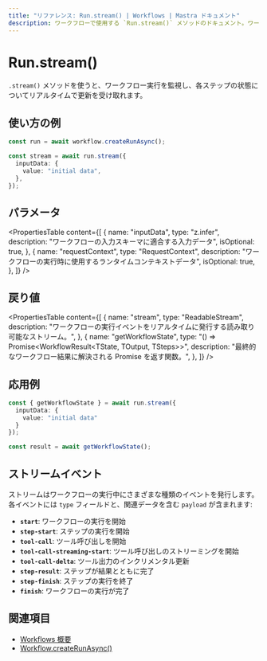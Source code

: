 ```yaml
---
title: "リファレンス: Run.stream() | Workflows | Mastra ドキュメント"
description: ワークフローで使用する `Run.stream()` メソッドのドキュメント。ワークフローの実行をストリーミング形式で監視できます。
---
```




# Run.stream()

`.stream()` メソッドを使うと、ワークフロー実行を監視し、各ステップの状態についてリアルタイムで更新を受け取れます。



## 使い方の例

```typescript showLineNumbers copy
const run = await workflow.createRunAsync();

const stream = await run.stream({
  inputData: {
    value: "initial data",
  },
});
```



## パラメータ

<PropertiesTable
  content={[
    {
      name: "inputData",
      type: "z.infer<TInput>",
      description: "ワークフローの入力スキーマに適合する入力データ",
      isOptional: true,
    },
    {
      name: "requestContext",
      type: "RequestContext",
      description: "ワークフローの実行時に使用するランタイムコンテキストデータ",
      isOptional: true,
    },
  ]}
/>



## 戻り値

<PropertiesTable
  content={[
    {
      name: "stream",
      type: "ReadableStream<StreamEvent>",
      description: "ワークフローの実行イベントをリアルタイムに発行する読み取り可能なストリーム。",
    },
    {
      name: "getWorkflowState",
      type: "() => Promise<WorkflowResult<TState, TOutput, TSteps>>",
      description: "最終的なワークフロー結果に解決される Promise を返す関数。",
    },
  ]}
/>



## 応用例

```typescript showLineNumbers copy
const { getWorkflowState } = await run.stream({
  inputData: {
    value: "initial data"
  }
});

const result = await getWorkflowState();
```



## ストリームイベント

ストリームはワークフローの実行中にさまざまな種類のイベントを発行します。各イベントには `type` フィールドと、関連データを含む `payload` が含まれます:

- **`start`**: ワークフローの実行を開始
- **`step-start`**: ステップの実行を開始
- **`tool-call`**: ツール呼び出しを開始
- **`tool-call-streaming-start`**: ツール呼び出しのストリーミングを開始
- **`tool-call-delta`**: ツール出力のインクリメンタル更新
- **`step-result`**: ステップが結果とともに完了
- **`step-finish`**: ステップの実行を終了
- **`finish`**: ワークフローの実行が完了




## 関連項目

- [Workflows 概要](../../../docs/workflows/overview.mdx#run-workflow)
- [Workflow.createRunAsync()](../create-run.mdx)
